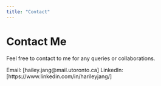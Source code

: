 ```yaml
---
title: "Contact"
---
```


# Contact Me

Feel free to contact to me for any queries or collaborations.

Email: [hailey.jang@mail.utoronto.ca] LinkedIn: [https://www.linkedin.com/in/harileyjang/]